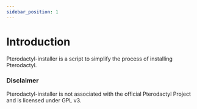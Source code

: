```yaml
---
sidebar_position: 1
---
```


# Introduction

Pterodactyl-installer is a script to simplify the process of installing Pterodactyl.

### Disclaimer

Pterodactyl-installer is not associated with the official Pterodactyl Project and is licensed under GPL v3.

